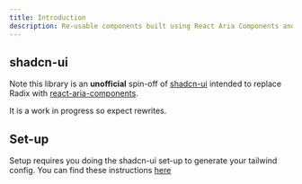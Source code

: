 ```yaml
---
title: Introduction
description: Re-usable components built using React Aria Components and Tailwind CSS.
---
```


## shadcn-ui

Note this library is an **unofficial** spin-off of [shadcn-ui](https://ui.shadcn.com/) intended to replace Radix with [react-aria-components](https://react-spectrum.adobe.com/react-aria/react-aria-components.html).

It is a work in progress so expect rewrites.

## Set-up

Setup requires you doing the shadcn-ui set-up to generate your tailwind config. You can find these instructions [here](https://ui.shadcn.com/docs/installation)
